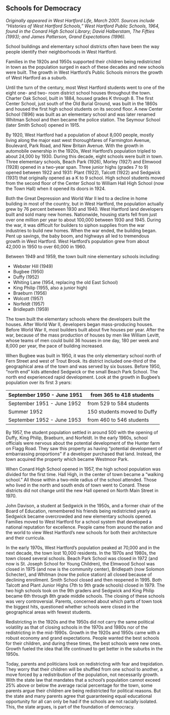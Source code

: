 ## Schools for Democracy {-}

*Originally appeared in West Hartford Life, March 2001. Sources include “Histories of West Hartford Schools,” West Hartford Public Schools, 1964, found in the Conard High School Library; David Halberstam, The Fifties (1993); and James Patterson, Grand Expectations (1996).*

School buildings and elementary school districts often have been the way people identify their neighborhoods in West Hartford. 

Families in the 1920s and 1950s supported their children being redistricted in town as the population surged in each of these decades and new schools were built. The growth in West Hartford’s Public Schools mirrors the growth of West Hartford as a suburb.

Until the turn of the century, most West Hartford students went to one of the eight one- and two- room district school houses throughout the town. Charter Oak School, built in 1884, housed grades K through 8. The first Center School, just south of the Old Burial Ground, was built in the 1860s and housed the first high school students on its second floor. A new Center School (1896) was built as an elementary school and was later renamed Whitman School and then became the police station. The Seymour School (later Smith School) opened in 1915.

By 1920, West Hartford had a population of about 8,000 people, mostly living along the major east west thoroughfares of Farmington Avenue, Boulevard, Park Road, and New Britain Avenue. With the growth in automobile ownership in the 1920s, West Hartford’s population tripled to about 24,000 by 1930. During this decade, eight schools were built in town. Three elementary schools, Beach Park (1926), Morley (1927) and Elmwood (1928) opened in a two-year span. Three junior highs (grades 7 to 9) opened between 1922 and 1931: Plant (1922), Talcott (1922) and Sedgwick (1931) that originally opened as a K to 9 school. High school students moved from the second floor of the Center School to William Hall High School (now the Town Hall) when it opened its doors in 1924.

Both the Great Depression and World War II led to a decline in home building in most of the country, but in West Hartford, the population actually grew by 76 percent between 1930 and 1940. West Hartford land developers built and sold many new homes. Nationwide, housing starts fell from just over one million per year to about 100,000 between 1930 and 1945. During the war, it was difficult for builders to siphon supplies from the war industries to build new homes. When the war ended, the building began. Pent up savings, the baby boom, and highways all led to tremendous growth in West Hartford. West Hartford’s population grew from about 42,000 in 1950 to over 60,000 in 1960.

Between 1949 and 1959, the town built nine elementary schools including:

- Webster Hill (1949)
- Bugbee (1950)
- Duffy (1952)
- Whiting Lane (1954, replacing the old East School)
- King Philip (1955, also a junior high)
- Braeburn (1956)
- Wolcott (1957)
- Norfeldt (1957)
- Bridlepath (1959)

The town built the elementary schools where the developers built the houses. After World War II, developers began mass-producing houses. Before World War II, most builders built about five houses per year. After the war, because of the mass production of houses by men like William Levitt, whose teams of men could build 36 houses in one day, 180 per week and 8,000 per year, the pace of building increased.

When Bugbee was built in 1950, it was the only elementary school north of Fern Street and west of Trout Brook. Its district included one-third of the geographical area of the town and was served by six busses. Before 1950, “north end” kids attended Sedgwick or the small Beach Park School. The north end experienced rapid development. Look at the growth in Bugbee’s population over its first 3 years:

| September 1950 - June 1951 | from 365 to 418 students    |
|----------------------------|-----------------------------|
| September 1951 - June 1952 | from 529 to 584 students    |
| Summer 1952                | 150 students moved to Duffy |
| September 1952 - June 1953 | from 460 to 546 students    |

By 1957, the student population settled in around 500 with the opening of Duffy, King Philip, Braeburn, and Norfeldt. In the early 1960s, school officials were nervous about the potential development of the Hunter farm on Flagg Road. They saw this property as having “potential development of embarrassing proportions” if a developer purchased that land. Instead, the town acquired the property which became Westmoor Park.

When Conard High School opened in 1957, the high school population was divided for the first time. Hall High, in the center of town became a “walking school.” All those within a two-mile radius of the school attended. Those who lived in the north and south ends of town went to Conard. These districts did not change until the new Hall opened on North Main Street in 1970.

John Davison, a student at Sedgwick in the 1950s, and a former chair of the Board of Education, remembered his friends being redistricted yearly as Sedgwick became overcrowded and new elementary schools opened. Families moved to West Hartford for a school system that developed a national reputation for excellence. People came from around the nation and the world to view West Hartford’s new schools for both their architecture and their curricula.

In the early 1970s, West Hartford’s population peaked at 70,000 and in the next decade, the town lost 10,000 residents. In the 1970s and 1980s, the town closed several schools. Beach Park School was closed in 1972 (and now is St. Joseph School for Young Children), the Elmwood School was closed in 1975 (and now is the community center), Bridlepath (now Solomon Schecter), and Whitman (now the police station) all closed because of declining enrollment. Smith School closed and then reopened in 1995. Both Talcott and Plant Junior Highs (7th to 9th grade schools) closed in 1979. The two high schools took on the 9th graders and Sedgwick and King Philip became 6th through 8th grade middle schools. The closing of these schools was very controversial. Parents, concerned about which parts of town took the biggest hits, questioned whether schools were closed in the geographical areas with fewest students.

Redistricting in the 1920s and the 1950s did not carry the same political volatility as that of closing schools in the 1970s and 1980s nor of the redistricting in the mid-1990s. Growth in the 1920s and 1950s came with a robust economy and grand expectations. People wanted the best schools for their children, and during these times, the best schools were new ones. Growth fueled the idea that life continued to get better in the suburbs in the 1950s.

Today, parents and politicians look on redistricting with fear and trepidation. They worry that their children will be shuffled from one school to another, a move forced by a redistribution of the population, not necessarily growth. With the state law that mandates that a school’s population cannot exceed 25% above or below the average racial percentage for the town, some parents argue their children are being redistricted for political reasons. But the state and many parents agree that guaranteeing equal educational opportunity for all can only be had if the schools are not racially isolated. This, the state argues, is part of the foundation of democracy.
